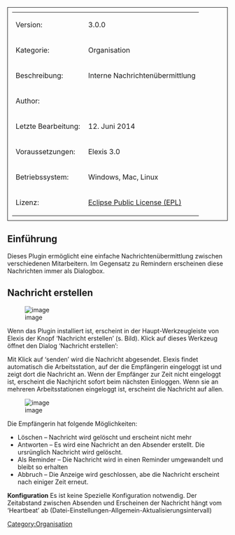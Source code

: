 [[Category:Organisation]]

<table style="width:100%; border: 1px solid; padding: 10px">
	
	<tr>
		<td>Version:</td>
		<td>3.0.0</td>
	</tr>
	<tr>
		<td style="width:150px;">Kategorie:</td>
		<td>Organisation</td>
	</tr>
	<tr>
		<td>Beschreibung:</td>
		<td>Interne Nachrichtenübermittlung</td>
	</tr>
	<tr>
		<td>Author:</td>
		<td></td>
	</tr>
	<tr>
		<td>Letzte Bearbeitung:</td>
		<td>12. Juni 2014</td>
	</tr>
	<tr>
		<td>Voraussetzungen:</td>
		<td>Elexis 3.0</td>
	</tr>
	<tr>
		<td>Betriebssystem:</td>
		<td>Windows, Mac, Linux</td>
	</tr>
	<tr>
		<td>Lizenz:</td>
		<td>[http://www.eclipse.org/legal/epl-v10.html Eclipse Public License (EPL)]</td>
	</tr>
</table>





== Einführung ==


Dieses Plugin ermöglicht eine einfache Nachrichtenübermittlung zwischen verschiedenen Mitarbeitern. Im Gegensatz zu Remindern erscheinen diese Nachrichten immer als Dialogbox.


== Nachricht erstellen ==


[[Image:ch.elexis.messages_newmsg.png|image]]


Wenn das Plugin installiert ist, erscheint in der Haupt-Werkzeugleiste von Elexis der Knopf ‘Nachricht erstellen’ (s. Bild). Klick auf dieses Werkzeug öffnet den Dialog ‘Nachricht erstellen’:

Mit Klick auf ‘senden’ wird die Nachricht abgesendet. Elexis findet automatisch die Arbeitsstation, auf der die Empfängerin eingeloggt ist und zeigt dort die Nachricht an. Wenn der Empfänger zur Zeit nicht eingeloggt ist, erscheint die Nachjricht sofort beim nächsten Einloggen. Wenn sie an mehreren Arbeitsstationen eingeloggt ist, erscheint die Nachricht auf allen.

[[Image:ch.elexis.messages_newmsg3.png|image]]

Die Empfängerin hat folgende Möglichkeiten:

* Löschen – Nachricht wird gelöscht und erscheint nicht mehr
* Antworten – Es wird eine Nachricht an den Absender erstellt. Die ursrünglich Nachricht wird gelöscht.
* Als Reminder – Die Nachricht wird in einen Reminder umgewandelt und bleibt so erhalten
* Abbruch – Die Anzeige wird geschlossen, abe die Nachricht erscheint nach einiger Zeit erneut.

'''Konfiguration''' Es ist keine Spezielle Konfiguration notwendig. Der Zeitabstand zwischen Absenden und Erscheinen der Nachricht hängt vom ‘Heartbeat’ ab (Datei-Einstellungen-Allgemein-Aktualisierungsintervall)